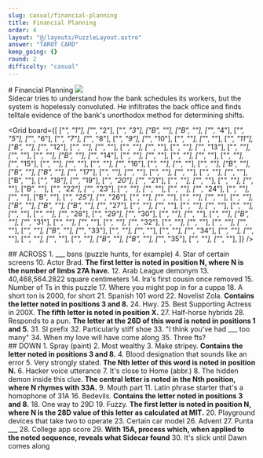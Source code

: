 ```yaml
---
slug: casual/financial-planning
title: Financial Planning
order: 4
layout: "@/layouts/PuzzleLayout.astro"
answer: "TAROT CARD"
keep_going: {}
round: 2
difficulty: "casual"
---
```


<div class="flex flex-col sm:flex-row justify-between items-center gap-4">
 # Financial Planning
<img class="w-[20rem] border-2 border-gray-300" src={art.src} />
</div>

 <div class="italic py-4" style={{fontFamily: "DM Mono, sans-serif"}}>Sidecar tries to understand how the bank schedules its workers, but the system is hopelessly convoluted. He infiltrates the back office and finds telltale evidence of the bank's unorthodox method for determining shifts.</div>

<Grid board={[
    ["_", "1"], ["_", "2"], ["_", "3"], ["B", ""], ["B", ""], ["_", "4"], ["_", "5"], ["_", "6"], ["_", "7"], ["_", "8"], ["_", "9"],
    ["_", "10"], ["_", ""], ["_", ""], ["_", "11"], ["B", ""], ["_", "12"], ["_", ""], ["_", ""], ["_", ""], ["_", ""], ["_", ""],
    ["_", "13"], ["_", ""], ["_", ""], ["_", ""], ["B", ""], ["_", "14"], ["_", ""], ["_", ""], ["_", ""], ["_", ""], ["_", ""],
    ["_", "15"], ["_", ""], ["_", ""], ["_", ""], ["_", "16"], ["_", ""], ["_", ""], ["_", ""], ["B", ""], ["B", ""], ["B", ""],
    ["_", "17"], ["_", ""], ["_", ""], ["_", ""], ["_", ""], ["_", ""], ["_", ""], ["B", ""], ["_", "18"], ["_", "19"], ["_", "20"],
    ["_", "21"], ["_", ""], ["_", ""], ["_", ""], ["_", ""], ["B", ""], ["_", "22"], ["_", "23"], ["_", ""], ["_", ""], ["_", ""],
    ["_", "24"], ["_", ""], ["_", ""], ["B", ""], ["_", "25"], ["_", "26"], ["_", ""], ["_", ""], ["_", ""], ["_", ""], ["_", ""],
    ["B", ""], ["B", ""], ["B", ""], ["_", "27"], ["_", ""], ["_", ""], ["_", ""], ["_", ""], ["_", ""], ["_", ""], ["_", ""],
    ["_", "28"], ["_", "29"], ["_", "30"], ["_", ""], ["_", ""], ["_", ""], ["B", ""], ["_", "31"], ["_", ""], ["_", ""], ["_", ""],
    ["_", "32"], ["_", ""], ["_", ""], ["_", ""], ["_", ""], ["_", ""], ["B", ""], ["_", "33"], ["_", ""], ["_", ""], ["_", ""],
    ["_", "34"], ["_", ""], ["_", ""], ["_", ""], ["_", ""], ["_", ""], ["B", ""], ["B", ""], ["_", "35"], ["_", ""], ["_", ""],
]} />

 <div>
## ACROSS
<span>
1. ___ bsns (puzzle hunts, for example)
</span><span>
4. Star of certain screens
</span><span>
10. Actor Brad. <b>The first letter is noted in position N, where N is the number of limbs 27A have.</b>
</span><span>
12. Arab League demonym
</span><span>
13. 40,468,564.2822 square centimeters
</span><span>
14. Ira's first cousin once removed
</span><span>
15. Number of Ts in this puzzle
</span><span>
17. Where you might pop in for a cuppa
</span><span>
18. A short ton is 2000, for short
</span><span>
21. Spanish 101 word
</span><span>
22. Novelist Zola. <b>Contains the letter noted in positions 3 and 8.</b>
</span><span>
24. Hwy.
</span><span>
25. Best Supporting Actress in 200X. <b>The fifth letter is noted in position X.</b>
</span><span>
27. Half-horse hybrids
</span><span>
28. Responds to a pun. <b>The letter at the 26D of this word is noted in positions 1 and 5.</b>
</span><span>
31. SI prefix
</span><span>
32. Particularly stiff shoe
</span><span>
33. "I think you've had ___ too many"
</span><span>
34. When my love will have come along
</span><span>
35. Three fts?
</span>
</div>
<div>
## DOWN
<span>
1. Spray (paint)
</span><span>
2. Most wealthy
</span><span>
3. Make stripey. <b>Contains the letter noted in positions 3 and 8.</b>
</span><span>
4. Blood designation that sounds like an error
</span><span>
5. Very strongly stated. <b>The Nth letter of this word is noted in position N.</b>
</span><span>
6. Hacker voice utterance
</span><span>
7. It's close to Home (abbr.)
</span><span>
8. The hidden demon inside this clue. <b>The central letter is noted in the Nth position, where N rhymes with 33A.</b>
</span><span>
9. Mouth part
</span><span>
11. Latin phrase starter that's a homophone of 31A
</span><span>
16. Bedevils. <b>Contains the letter noted in positions 3 and 8.</b>
</span><span>
18. One way to 29D
</span><span>
19. Fuzzy. <b>The first letter is noted in position N, where N is the 28D value of this letter as calculated at MIT.</b>
</span><span>
20. Playground devices that take two to operate
</span><span>
23. Certain car model
</span><span>
26. Advent
</span><span>
27. Punta ___
</span><span>
28. College app score
</span><span>
29. <b>With 15A, process which, when applied to the noted sequence, reveals what Sidecar found</b>
</span><span>
30. It's slick until Dawn comes along
</span>
 </div>